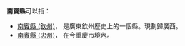 '''南賓縣'''可以指：
* [[南賓縣_(欽州)|南賓縣 (欽州)]]， 是廣東欽州歷史上的一個縣。現劃歸廣西。
* [[南賓縣_(忠州)|南賓縣 (忠州)]]， 在今重慶市境內。

{{Geodis|N|Cat=三字中国县名消歧义}}